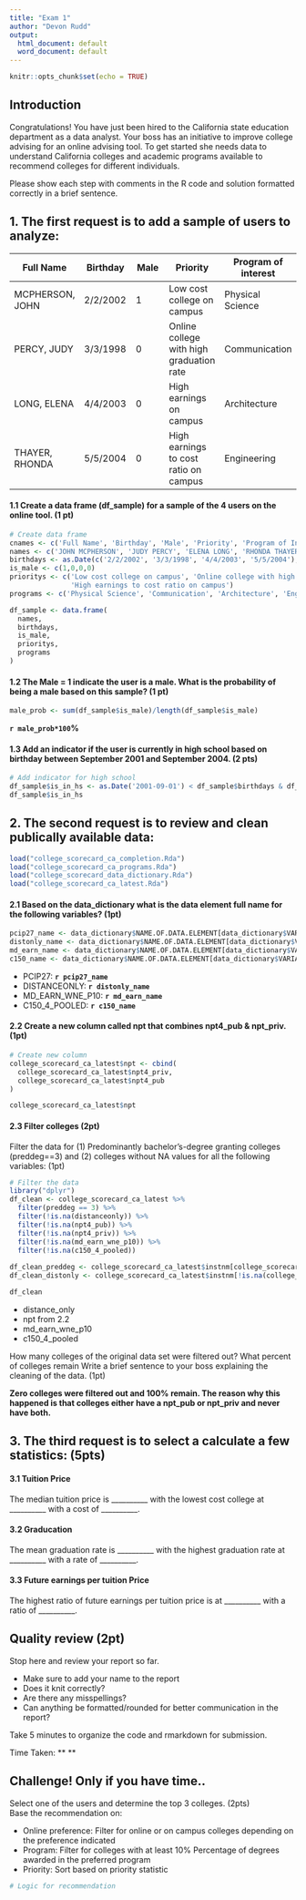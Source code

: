 ```yaml
---
title: "Exam 1"
author: "Devon Rudd"
output:
  html_document: default
  word_document: default
---
```


```r
knitr::opts_chunk$set(echo = TRUE)
```

## Introduction

Congratulations!  You have just been hired to the California state education department as a data analyst.  Your boss has an initiative to improve college advising for an online advising tool.  To get started she needs data to understand California colleges and academic programs available to recommend colleges for different individuals.

Please show each step with comments in the R code and solution formatted correctly in a brief sentence.

## 1.  The first request is to add a sample of users to analyze:  

Full Name  | Birthday | Male | Priority | Program of interest
------------- | ------------- | ------------- | ------------- | -------------
MCPHERSON, JOHN  | 2/2/2002 | 1 | Low cost college on campus | Physical Science
PERCY, JUDY  | 3/3/1998 | 0 | Online college with high graduation rate | Communication
LONG, ELENA  | 4/4/2003 | 0 | High earnings on campus | Architecture
THAYER, RHONDA  | 5/5/2004 | 0 | High earnings to cost ratio on campus | Engineering

#### 1.1 Create a data frame (df_sample) for a sample of the 4 users on the online tool. (1 pt)

```r

# Create data frame
cnames <- c('Full Name', 'Birthday', 'Male', 'Priority', 'Program of Interest')
names <- c('JOHN MCPHERSON', 'JUDY PERCY', 'ELENA LONG', 'RHONDA THAYER')
birthdays <- as.Date(c('2/2/2002', '3/3/1998', '4/4/2003', '5/5/2004'), "%d/%m/%Y")
is_male <- c(1,0,0,0)
prioritys <- c('Low cost college on campus', 'Online college with high graduation rate', 'High earnings on campus',
               'High earnings to cost ratio on campus')
programs <- c('Physical Science', 'Communication', 'Architecture', 'Engineering')

df_sample <- data.frame(
  names,
  birthdays,
  is_male,
  prioritys,
  programs
)
```

#### 1.2 The Male = 1 indicate the user is a male.  What is the probability of being a male based on this sample? (1 pt)

```r
male_prob <- sum(df_sample$is_male)/length(df_sample$is_male)
```
**`r male_prob*100`%**


#### 1.3 Add an indicator if the user is currently in high school based on birthday between September 2001 and September 2004. (2 pts)  


```r
# Add indicator for high school
df_sample$is_in_hs <- as.Date('2001-09-01') < df_sample$birthdays & df_sample$birthdays < as.Date('2004-09-01')
df_sample$is_in_hs
```

## 2.  The second request is to review and clean publically available data: 

```r
load("college_scorecard_ca_completion.Rda")
load("college_scorecard_ca_programs.Rda")
load("college_scorecard_data_dictionary.Rda")
load("college_scorecard_ca_latest.Rda")
```

#### 2.1  Based on the data_dictionary what is the data element full name for the following variables? (1pt)

```r
pcip27_name <- data_dictionary$NAME.OF.DATA.ELEMENT[data_dictionary$VARIABLE.NAME == 'PCIP27']
distonly_name <- data_dictionary$NAME.OF.DATA.ELEMENT[data_dictionary$VARIABLE.NAME == 'DISTANCEONLY']
md_earn_name <- data_dictionary$NAME.OF.DATA.ELEMENT[data_dictionary$VARIABLE.NAME == 'MD_EARN_WNE_P10']
c150_name <- data_dictionary$NAME.OF.DATA.ELEMENT[data_dictionary$VARIABLE.NAME == 'C150_4_POOLED']
```

* PCIP27: **`r pcip27_name`**
* DISTANCEONLY: **`r distonly_name`**
* MD_EARN_WNE_P10: **`r md_earn_name`**
* C150_4_POOLED: **`r c150_name`**

#### 2.2  Create a new column called npt that combines npt4_pub & npt_priv.  (1pt)  


```r
# Create new column
college_scorecard_ca_latest$npt <- cbind(
  college_scorecard_ca_latest$npt4_priv,
  college_scorecard_ca_latest$npt4_pub
)

college_scorecard_ca_latest$npt
```

#### 2.3  Filter colleges (2pt)

Filter the data for (1) Predominantly bachelor's-degree granting colleges (preddeg==3) and (2) colleges without NA values for all the following variables: (1pt)
```r
# Filter the data
library("dplyr")
df_clean <- college_scorecard_ca_latest %>%
  filter(preddeg == 3) %>%
  filter(!is.na(distanceonly)) %>%
  filter(!is.na(npt4_pub)) %>%
  filter(!is.na(npt4_priv)) %>%
  filter(!is.na(md_earn_wne_p10)) %>%
  filter(!is.na(c150_4_pooled))
  
df_clean_preddeg <- college_scorecard_ca_latest$instnm[college_scorecard_ca_latest$preddeg == 3]
df_clean_distonly <- college_scorecard_ca_latest$instnm[!is.na(college_scorecard_ca_latest$distanceonly)]

df_clean
```

* distance_only
* npt from 2.2
* md_earn_wne_p10
* c150_4_pooled 

How many colleges of the original data set were filtered out?  What percent of colleges remain  Write a brief sentence to your boss explaining the cleaning of the data. (1pt)

**Zero colleges were filtered out and 100% remain. The reason why this happened is that colleges either have a npt_pub or npt_priv and never have both.**

## 3.  The third request is to select a calculate a few statistics:  (5pts)

#### 3.1 Tuition Price

The median tuition price is __________ with the lowest cost college at __________ with a cost of __________.

#### 3.2 Graducation

The mean graduation rate is __________ with the highest graduation rate at __________ with a rate of __________.

#### 3.3 Future earnings per tuition Price

The highest ratio of future earnings per tuition price is at __________ with a ratio of __________.

## Quality review (2pt)

Stop here and review your report so far.  

*  Make sure to add your name to the report
*  Does it knit correctly?
*  Are there any misspellings?  
*  Can anything be formatted/rounded for better communication in the report?  

Take 5 minutes to organize the code and rmarkdown for submission.

Time Taken: ** **

## Challenge! Only if you have time..

Select one of the users and determine the top 3 colleges.  (2pts)  
Base the recommendation on: 

*  Online preference: Filter for online or on campus colleges depending on the preference indicated
*  Program: Filter for colleges with at least 10% Percentage of degrees awarded in the preferred program
*  Priority:  Sort based on priority statistic  


```r
# Logic for recommendation
```